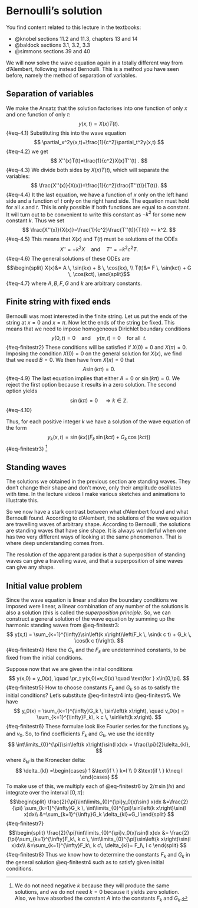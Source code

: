 # Bernoulli's solution

You find content related to this lecture in the textbooks:

- @knobel sections 11.2 and 11.3, chapters 13 and 14
- @baldock sections 3.1, 3.2, 3.3
- @simmons sections 39 and 40

We will now solve the wave equation again in a totally different way from
d'Alembert, following instead Bernoulli. This is a method you have seen before,
namely the method of separation of variables.

## Separation of variables
We make the Ansatz that the solution factorises into one function of only $x$
and one function of only $t$:
$$
y(x,t) = X(x)T(t).
$$ {#eq-4.1}
Substituting this into the wave equation
$$
\partial_x^2y(x,t)=\frac{1}{c^2}\partial_t^2y(x,t)
$$ {#eq-4.2}
 we get
$$
X''(x)T(t)=\frac{1}{c^2}X(x)T''(t) .
$$ {#eq-4.3}
We divide both sides by $X(x)T(t)$, which will separate the variables:
$$
\frac{X''(x)}{X(x)}=\frac{1}{c^2}\frac{T''(t)}{T(t)}.
$$ {#eq-4.4}
It the last equation, we have a function of $x$ only on the left hand side and a
function of $t$ only on the right hand side. The equation must hold for all $x$
and $t$. This is only possible if both functions are equal to a constant. It
will turn out to be convenient to write this constant as $-k^2$ for some new
constant $k$. Thus we set
$$
\frac{X''(x)}{X(x)}=\frac{1}{c^2}\frac{T''(t)}{T(t)} =- k^2.
$$ {#eq-4.5}
This means that $X(x)$ and $T(t)$ must be solutions of the ODEs
$$
X''=-k^2 X \quad \text{and}\quad T''=-k^2 c^2 T.
$$ {#eq-4.6}
The general solutions of these ODEs are
$$\begin{split}
X(x)&= A \, \sin(kx) + B \, \cos(kx), \\
T(t)&= F \, \sin(kct) + G \, \cos(kct),
\end{split}$$ {#eq-4.7}
where $A, B, F, G$ and $k$ are arbitrary constants.

## Finite string with fixed ends

Bernoulli was most interested in the finite string. Let us put the ends of the
string at $x=0$ and $x=\pi$. Now let the ends of the string be fixed. This means
that we need to impose homogeneous Dirichlet boundary conditions
$$
y(0,t)=0 \quad \text{and} \quad y(\pi,t)=0 \quad \text{for all} \ \ t .
$$ {#eq-finitestr2}
These conditions will be satisfied if $X(0)=0$ and $X(\pi)=0$. Imposing the
condition $X(0)=0$ on the general solution for $X(x)$, we find that we need
$B=0$. We then have from $X(\pi)=0$ that
$$
A\sin(k\pi) = 0.
$$ {#eq-4.9}
The last equation implies that either $A=0$ or $\sin(k\pi)=0$. We reject the
first option because it results in a zero solution. The second option yields
$$
\sin(k\pi) = 0 \quad \Rightarrow k\in\mathbb{Z}.
$$ {#eq-4.10}

Thus, for each positive integer $k$ we have a solution of the wave equation of
the form
$$
y_k(x,t) = \sin\left(k x\right)\left(F_k \, \sin(k c t) + G_k \, \cos(k c t)\right)
$$ {#eq-finitestr3}
^[We do not need negative $k$ because they will produce the same solutions, and
we do not need $k=0$ because it yields zero solution. Also, we have absorbed the
constant $A$ into the constants $F_k$ and $G_k$.]

## Standing waves

The solutions we obtained in the previous section are standing waves. They don't
change their shape and don't move, only their amplitude oscillates with time. In
the lecture videos I make various sketches and animations to illustrate this.

So we now have a stark contrast between what d'Alembert found and what Bernoulli
found. According to d'Alembert, the solutions of the wave equation are
travelling waves of arbitrary shape. According to Bernoulli, the solutions are
standing waves that have sine shape. It is always wonderful when one has two
very different ways of looking at the same phenomenon. That is where deep
understanding comes from.

The resolution of the apparent paradox is that a superposition of standing waves
can give a travelling wave, and that a superposition of sine waves can give any
shape.

## Initial value problem

Since the wave equation is linear and also the boundary conditions we imposed
were linear, a linear combination of any number of the solutions is also a
solution (this is called the _superposition principle_. So, we can construct a
general solution of the wave equation by summing up the harmonic standing waves
from @eq-finitestr3:
$$
y(x,t) = \sum_{k=1}^{\infty}\sin\left(k x\right)\left(F_k \, \sin(k c t) + G_k \, \cos(k c t)\right). 
$$ {#eq-finitestr4}
Here the $G_k$ and the $F_k$ are undetermined constants, to be fixed from the
initial conditions.

Suppose now that we are given the initial conditions
$$
y(x,0) = y_0(x), \quad \pr_t y(x,0)=v_0(x) \quad \text{for } x\in[0,\pi].
$$ {#eq-finitestr5}
How to choose constants $F_k$ and $G_k$ so as to satisfy the initial conditions?
Let's substitute @eq-finitestr4 into @eq-finitestr5. We have
$$
y_0(x) = \sum_{k=1}^{\infty}G_k \, \sin\left(k x\right), \quad
v_0(x) = \sum_{k=1}^{\infty}F_k\, k c \, \sin\left(k x\right).
$$ {#eq-finitestr6}
These formulae look like Fourier series for the functions $y_0$ and $v_0$. So,
to find coefficients $F_k$ and $G_k$, we use the identity
$$
\int\limits_{0}^{\pi}\sin\left(k x\right)\sin(l x)dx = \frac{\pi}{2}\delta_{kl},
$$
where $\delta_{kl}$ is the Kronecker delta:
$$
 \delta_{kl} =\begin{cases}
1 &\text{if \ } k=l \\
0 &\text{if \ } k\neq l
\end{cases}
$$
To make use of this, we multiply each of @eq-finitestr6 by $2/\pi \,\sin(l x)$
and integrate over the interval $[0,\pi]$:
$$\begin{split}
\frac{2}{\pi}\int\limits_{0}^{\pi}y_0(x)\sin(l x)dx 
&=\frac{2}{\pi} \sum_{k=1}^{\infty}G_k \, \int\limits_{0}^{\pi}\sin\left(k x\right)\sin(l x)dx\\
&=\sum_{k=1}^{\infty}G_k \delta_{kl}=G_l
\end{split}
$$ {#eq-finitestr7}
$$\begin{split}
\frac{2}{\pi}\int\limits_{0}^{\pi}v_0(x)\sin(l x)dx &= 
\frac{2}{\pi}\sum_{k=1}^{\infty}F_k\, k c \, \int\limits_{0}^{\pi}\sin\left(k x\right)\sin(l x)dx\\
&=\sum_{k=1}^{\infty}F_k\, k c\, \delta_{kl}= F_l\, l c
\end{split}
$$ {#eq-finitestr8}
Thus we know how to determine the constants $F_k$ and $G_k$ in the general
solution @eq-finitestr4 such as to satisfy given initial conditions.
